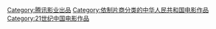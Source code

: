 [[Category:腾讯影业出品|Category:腾讯影业出品]]
[[Category:依制片商分类的中华人民共和国电影作品|Category:依制片商分类的中华人民共和国电影作品]]
[[Category:21世纪中国电影作品|Category:21世纪中国电影作品]]